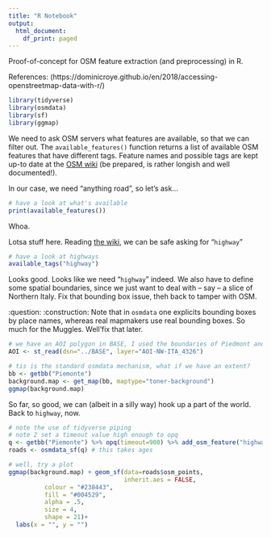 ```yaml
---
title: "R Notebook"
output:
  html_document:
    df_print: paged
---
```

Proof-of-concept for OSM feature extraction (and preprocessing) in R.

References: (https://dominicroye.github.io/en/2018/accessing-openstreetmap-data-with-r/) 

```r
library(tidyverse)
library(osmdata)
library(sf)
library(ggmap)
```

We need to ask OSM servers what features are available, so that we can filter out. The `available_features()` function returns a list of available OSM features that have different tags. Feature names and possible tags are kept up-to date at the [OSM wiki](https://wiki.openstreetmap.org/wiki/Map_features) (be prepared, is rather longish and well documented!).

In our case, we need "anything road", so let's ask... 

```r
# have a look at what's available
print(available_features())
```
Whoa.

Lotsa stuff here. Reading [the wiki](https://wiki.openstreetmap.org/wiki/Highways), we can be safe asking for "`highway`" 

```r
# have a look at highways
available_tags("highway")
```
Looks good.
Looks like we need "`highway`" indeed. We also have to define some spatial boundaries, since we just want to deal with -- say -- a slice of Northern Italy. Fix that bounding box issue, theh back to tamper with OSM.

:question: :construction: Note that in `osmdata` one explicits bounding boxes by place names, whereas real mapmakers use real bounding boxes. So much for the Muggles. Well'fix that later.

```r
# we have an AOI polygon in BASE, I used the boundaries of Piedmont and Lombardy, plus a 10 km buffer, then reprojected from 23032 into 4326.
AOI <- st_read(dsn="../BASE", layer="AOI-NW-ITA_4326")

# tis is the standard osmdata mechanism, what if we have an extent?
bb <- getbb("Piemonte")
background.map <- get_map(bb, maptype="toner-background")
ggmap(background.map)

```
So far, so good, we can (albeit in a silly way) hook up a part of the world. Back to `highway`, now.

```r
# note the use of tidyverse piping
# note 2 set a timeout value high enough to opq
q <- getbb("Piemonte") %>% opq(timeout=900) %>% add_osm_feature("highway")
roads <- osmdata_sf(q) # this takes ages

# well, try a plot
ggmap(background.map) + geom_sf(data=roads$osm_points,
                                inherit.aes = FALSE,
          colour = "#238443",
          fill = "#004529",
          alpha = .5,
          size = 4,
          shape = 21)+
  labs(x = "", y = "")

```
